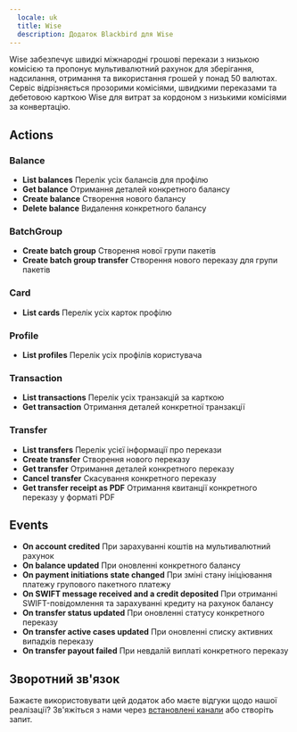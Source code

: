 ```yaml
---
  locale: uk
  title: Wise
  description: Додаток Blackbird для Wise
---
```


<LinkCard title="View on Github" target="_blank" href="https://github.com/bb-io/Wise" icon="github" />

Wise забезпечує швидкі міжнародні грошові перекази з низькою комісією та пропонує мультивалютний рахунок для зберігання, надсилання, отримання та використання грошей у понад 50 валютах. Сервіс відрізняється прозорими комісіями, швидкими переказами та дебетовою карткою Wise для витрат за кордоном з низькими комісіями за конвертацію.

## Actions

### Balance
- **List balances** Перелік усіх балансів для профілю
- **Get balance** Отримання деталей конкретного балансу
- **Create balance** Створення нового балансу
- **Delete balance** Видалення конкретного балансу

### BatchGroup
- **Create batch group** Створення нової групи пакетів
- **Create batch group transfer** Створення нового переказу для групи пакетів

### Card
- **List cards** Перелік усіх карток профілю

### Profile
- **List profiles** Перелік усіх профілів користувача

### Transaction
- **List transactions** Перелік усіх транзакцій за карткою
- **Get transaction** Отримання деталей конкретної транзакції

### Transfer
- **List transfers** Перелік усієї інформації про перекази
- **Create transfer** Створення нового переказу
- **Get transfer** Отримання деталей конкретного переказу
- **Cancel transfer** Скасування конкретного переказу
- **Get transfer receipt as PDF** Отримання квитанції конкретного переказу у форматі PDF

## Events
- **On account credited** При зарахуванні коштів на мультивалютний рахунок
- **On balance updated** При оновленні конкретного балансу
- **On payment initiations state changed** При зміні стану ініціювання платежу групового пакетного платежу
- **On SWIFT message received and a credit deposited** При отриманні SWIFT-повідомлення та зарахуванні кредиту на рахунок балансу
- **On transfer status updated** При оновленні статусу конкретного переказу
- **On transfer active cases updated** При оновленні списку активних випадків переказу
- **On transfer payout failed** При невдалій виплаті конкретного переказу

## Зворотний зв'язок

Бажаєте використовувати цей додаток або маєте відгуки щодо нашої реалізації? Зв'яжіться з нами через [встановлені канали](https://www.blackbird.io/) або створіть запит.